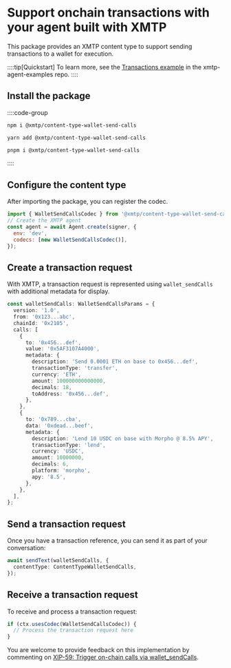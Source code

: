 # Support onchain transactions with your agent built with XMTP

This package provides an XMTP content type to support sending transactions to a wallet for execution.

::::tip[Quickstart]
To learn more, see the [Transactions example](https://github.com/ephemeraHQ/xmtp-agent-examples/tree/main/examples/xmtp-transactions) in the xmtp-agent-examples repo.
::::

## Install the package

::::code-group

```bash [npm]
npm i @xmtp/content-type-wallet-send-calls
```

```bash [yarn]
yarn add @xmtp/content-type-wallet-send-calls
```

```bash [pnpm]
pnpm i @xmtp/content-type-wallet-send-calls
```

::::

## Configure the content type

After importing the package, you can register the codec.

```js [Node]
import { WalletSendCallsCodec } from '@xmtp/content-type-wallet-send-calls';
// Create the XMTP agent
const agent = await Agent.create(signer, {
  env: 'dev',
  codecs: [new WalletSendCallsCodec()],
});
```

## Create a transaction request

With XMTP, a transaction request is represented using `wallet_sendCalls` with additional metadata for display.

```ts [Node]
const walletSendCalls: WalletSendCallsParams = {
  version: '1.0',
  from: '0x123...abc',
  chainId: '0x2105',
  calls: [
    {
      to: '0x456...def',
      value: '0x5AF3107A4000',
      metadata: {
        description: 'Send 0.0001 ETH on base to 0x456...def',
        transactionType: 'transfer',
        currency: 'ETH',
        amount: 100000000000000,
        decimals: 18,
        toAddress: '0x456...def',
      },
    },
    {
      to: '0x789...cba',
      data: '0xdead...beef',
      metadata: {
        description: 'Lend 10 USDC on base with Morpho @ 8.5% APY',
        transactionType: 'lend',
        currency: 'USDC',
        amount: 10000000,
        decimals: 6,
        platform: 'morpho',
        apy: '8.5',
      },
    },
  ],
};
```

## Send a transaction request

Once you have a transaction reference, you can send it as part of your conversation:

```ts [Node]
await sendText(walletSendCalls, {
  contentType: ContentTypeWalletSendCalls,
});
```

## Receive a transaction request

To receive and process a transaction request:

```ts [Node]
if (ctx.usesCodec(WalletSendCallsCodec)) {
  // Process the transaction request here
}
```

You are welcome to provide feedback on this implementation by commenting on [XIP-59: Trigger on-chain calls via wallet_sendCalls](https://community.xmtp.org/t/xip-59-trigger-on-chain-calls-via-wallet-sendcalls/889).
